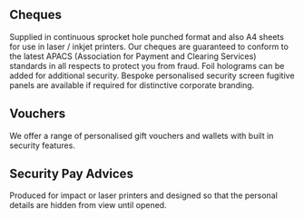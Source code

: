 ## Cheques

Supplied in continuous sprocket hole punched format and also A4 sheets for use in laser / inkjet printers. Our cheques are guaranteed to conform to the latest APACS (Association for Payment and Clearing Services) standards in all respects to protect you from fraud. Foil holograms can be added for additional security. Bespoke personalised security screen fugitive panels are available if required for distinctive corporate branding.

## Vouchers

We offer a range of personalised gift vouchers and wallets with built in security features.

## Security Pay Advices

Produced for impact or laser printers and designed so that the personal details are hidden from view until opened.
